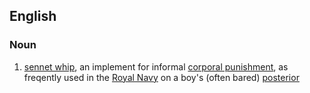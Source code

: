 ==English==

===Noun===
{{en-noun|s}} 
# [[sennet whip]], an implement for informal [[corporal punishment]], as freqently used in the [[Royal Navy]] on a boy's (often bared) [[posterior]]